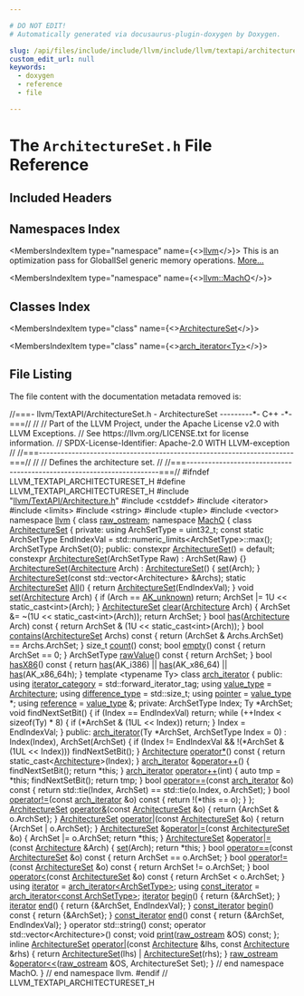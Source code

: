 ```yaml
---

# DO NOT EDIT!
# Automatically generated via docusaurus-plugin-doxygen by Doxygen.

slug: /api/files/include/include/llvm/include/llvm/textapi/architectureset-h
custom_edit_url: null
keywords:
  - doxygen
  - reference
  - file

---
```





# The `ArchitectureSet.h` File Reference

<DoxygenPage pluginConfig={pluginConfig}>



## Included Headers

<IncludesList>
<IncludesListItem
  filePath="llvm/TextAPI/Architecture.h"
  permalink="/docs/api/files/include/include/llvm/include/llvm/textapi/architecture-h"
  isLocal="true" />
<IncludesListItem
  filePath="cstddef"
  permalink=""
  isLocal="false" />
<IncludesListItem
  filePath="iterator"
  permalink=""
  isLocal="false" />
<IncludesListItem
  filePath="limits"
  permalink=""
  isLocal="false" />
<IncludesListItem
  filePath="string"
  permalink=""
  isLocal="false" />
<IncludesListItem
  filePath="tuple"
  permalink=""
  isLocal="false" />
<IncludesListItem
  filePath="vector"
  permalink=""
  isLocal="false" />
</IncludesList>

## Namespaces Index

<MembersIndex>

<MembersIndexItem
  type="namespace"
  name={<><a href="/docs/api/namespaces/llvm">llvm</a></>}>
This is an optimization pass for GlobalISel generic memory operations. <a href="/docs/api/namespaces/llvm/#details">More...</a>
</MembersIndexItem>

<MembersIndexItem
  type="namespace"
  name={<><a href="/docs/api/namespaces/llvm/macho">llvm::MachO</a></>}>
</MembersIndexItem>

</MembersIndex>

## Classes Index

<MembersIndex>

<MembersIndexItem
  type="class"
  name={<><a href="/docs/api/classes/llvm/macho/architectureset">ArchitectureSet</a></>}>
</MembersIndexItem>

<MembersIndexItem
  type="class"
  name={<><a href="/docs/api/classes/llvm/macho/architectureset/arch-iterator">arch_iterator&lt;Ty&gt;</a></>}>
</MembersIndexItem>

</MembersIndex>


## File Listing

The file content with the documentation metadata removed is:

<ProgramListing>

<Link id="l00001" /><CodeLine lineNumber="1"><Highlight kind="comment">//===- llvm/TextAPI/ArchitectureSet.h - ArchitectureSet ---------&#42;- C++ -&#42;-===//</Highlight><Highlight kind="normal"></Highlight></CodeLine>
<Link id="l00002" /><CodeLine lineNumber="2"><Highlight kind="normal"></Highlight><Highlight kind="comment">//</Highlight><Highlight kind="normal"></Highlight></CodeLine>
<Link id="l00003" /><CodeLine lineNumber="3"><Highlight kind="normal"></Highlight><Highlight kind="comment">// Part of the LLVM Project, under the Apache License v2.0 with LLVM Exceptions.</Highlight><Highlight kind="normal"></Highlight></CodeLine>
<Link id="l00004" /><CodeLine lineNumber="4"><Highlight kind="normal"></Highlight><Highlight kind="comment">// See https://llvm.org/LICENSE.txt for license information.</Highlight><Highlight kind="normal"></Highlight></CodeLine>
<Link id="l00005" /><CodeLine lineNumber="5"><Highlight kind="normal"></Highlight><Highlight kind="comment">// SPDX-License-Identifier: Apache-2.0 WITH LLVM-exception</Highlight><Highlight kind="normal"></Highlight></CodeLine>
<Link id="l00006" /><CodeLine lineNumber="6"><Highlight kind="normal"></Highlight><Highlight kind="comment">//</Highlight><Highlight kind="normal"></Highlight></CodeLine>
<Link id="l00007" /><CodeLine lineNumber="7"><Highlight kind="normal"></Highlight><Highlight kind="comment">//===----------------------------------------------------------------------===//</Highlight><Highlight kind="normal"></Highlight></CodeLine>
<Link id="l00008" /><CodeLine lineNumber="8"><Highlight kind="normal"></Highlight><Highlight kind="comment">//</Highlight><Highlight kind="normal"></Highlight></CodeLine>
<Link id="l00009" /><CodeLine lineNumber="9"><Highlight kind="normal"></Highlight><Highlight kind="comment">// Defines the architecture set.</Highlight><Highlight kind="normal"></Highlight></CodeLine>
<Link id="l00010" /><CodeLine lineNumber="10"><Highlight kind="normal"></Highlight><Highlight kind="comment">//</Highlight><Highlight kind="normal"></Highlight></CodeLine>
<Link id="l00011" /><CodeLine lineNumber="11"><Highlight kind="normal"></Highlight><Highlight kind="comment">//===----------------------------------------------------------------------===//</Highlight><Highlight kind="normal"></Highlight></CodeLine>
<Link id="l00012" /><CodeLine lineNumber="12"><Highlight kind="normal"></Highlight></CodeLine>
<Link id="l00013" /><CodeLine lineNumber="13"><Highlight kind="normal"></Highlight><Highlight kind="preprocessor">#ifndef LLVM&#95;TEXTAPI&#95;ARCHITECTURESET&#95;H</Highlight><Highlight kind="normal"></Highlight></CodeLine>
<Link id="l00014" /><CodeLine lineNumber="14"><Highlight kind="normal"></Highlight><Highlight kind="preprocessor">#define LLVM&#95;TEXTAPI&#95;ARCHITECTURESET&#95;H</Highlight><Highlight kind="normal"></Highlight></CodeLine>
<Link id="l00015" /><CodeLine lineNumber="15"><Highlight kind="normal"></Highlight></CodeLine>
<Link id="l00016" /><CodeLine lineNumber="16"><Highlight kind="normal"></Highlight><Highlight kind="preprocessor">#include &quot;<a href="/docs/api/files/include/include/llvm/include/llvm/textapi/architecture-h">llvm/TextAPI/Architecture.h</a>&quot;</Highlight><Highlight kind="normal"></Highlight></CodeLine>
<Link id="l00017" /><CodeLine lineNumber="17"><Highlight kind="normal"></Highlight><Highlight kind="preprocessor">#include &lt;cstddef&gt;</Highlight><Highlight kind="normal"></Highlight></CodeLine>
<Link id="l00018" /><CodeLine lineNumber="18"><Highlight kind="normal"></Highlight><Highlight kind="preprocessor">#include &lt;iterator&gt;</Highlight><Highlight kind="normal"></Highlight></CodeLine>
<Link id="l00019" /><CodeLine lineNumber="19"><Highlight kind="normal"></Highlight><Highlight kind="preprocessor">#include &lt;limits&gt;</Highlight><Highlight kind="normal"></Highlight></CodeLine>
<Link id="l00020" /><CodeLine lineNumber="20"><Highlight kind="normal"></Highlight><Highlight kind="preprocessor">#include &lt;string&gt;</Highlight><Highlight kind="normal"></Highlight></CodeLine>
<Link id="l00021" /><CodeLine lineNumber="21"><Highlight kind="normal"></Highlight><Highlight kind="preprocessor">#include &lt;tuple&gt;</Highlight><Highlight kind="normal"></Highlight></CodeLine>
<Link id="l00022" /><CodeLine lineNumber="22"><Highlight kind="normal"></Highlight><Highlight kind="preprocessor">#include &lt;vector&gt;</Highlight><Highlight kind="normal"></Highlight></CodeLine>
<Link id="l00023" /><CodeLine lineNumber="23"><Highlight kind="normal"></Highlight></CodeLine>
<Link id="l00024" /><CodeLine lineNumber="24"><Highlight kind="normal"></Highlight><Highlight kind="keyword">namespace </Highlight><Highlight kind="normal"><a href="/docs/api/namespaces/llvm">llvm</a> &#123;</Highlight></CodeLine>
<Link id="l00025" /><CodeLine lineNumber="25"><Highlight kind="normal"></Highlight><Highlight kind="keyword">class </Highlight><Highlight kind="normal"><a href="/docs/api/classes/llvm/raw-ostream">raw&#95;ostream</a>;</Highlight></CodeLine>
<Link id="l00026" /><CodeLine lineNumber="26"><Highlight kind="normal"></Highlight></CodeLine>
<Link id="l00027" /><CodeLine lineNumber="27"><Highlight kind="normal"></Highlight><Highlight kind="keyword">namespace </Highlight><Highlight kind="normal"><a href="/docs/api/namespaces/llvm/macho">MachO</a> &#123;</Highlight></CodeLine>
<Link id="l00028" /><CodeLine lineNumber="28"><Highlight kind="normal"></Highlight></CodeLine>
<Link id="l00029" /><CodeLine lineNumber="29" lineLink="/docs/api/classes/llvm/macho/architectureset"><Highlight kind="normal"></Highlight><Highlight kind="keyword">class </Highlight><Highlight kind="normal"><a href="/docs/api/classes/llvm/macho/architectureset/#a6bb196e09fe072c4bdc34adfc63b42bd">ArchitectureSet</a> &#123;</Highlight></CodeLine>
<Link id="l00030" /><CodeLine lineNumber="30"><Highlight kind="normal"></Highlight><Highlight kind="keyword">private</Highlight><Highlight kind="normal">:</Highlight></CodeLine>
<Link id="l00031" /><CodeLine lineNumber="31"><Highlight kind="normal">  </Highlight><Highlight kind="keyword">using </Highlight><Highlight kind="normal">ArchSetType = uint32&#95;t;</Highlight></CodeLine>
<Link id="l00032" /><CodeLine lineNumber="32"><Highlight kind="normal"></Highlight></CodeLine>
<Link id="l00033" /><CodeLine lineNumber="33"><Highlight kind="normal">  </Highlight><Highlight kind="keyword">const</Highlight><Highlight kind="normal"> </Highlight><Highlight kind="keyword">static</Highlight><Highlight kind="normal"> ArchSetType EndIndexVal =</Highlight></CodeLine>
<Link id="l00034" /><CodeLine lineNumber="34"><Highlight kind="normal">      std::numeric&#95;limits&lt;ArchSetType&gt;::max();</Highlight></CodeLine>
<Link id="l00035" /><CodeLine lineNumber="35"><Highlight kind="normal">  ArchSetType ArchSet&#123;0&#125;;</Highlight></CodeLine>
<Link id="l00036" /><CodeLine lineNumber="36"><Highlight kind="normal"></Highlight></CodeLine>
<Link id="l00037" /><CodeLine lineNumber="37"><Highlight kind="normal"></Highlight><Highlight kind="keyword">public</Highlight><Highlight kind="normal">:</Highlight></CodeLine>
<Link id="l00038" /><CodeLine lineNumber="38" lineLink="/docs/api/classes/llvm/macho/architectureset/#a6bb196e09fe072c4bdc34adfc63b42bd"><Highlight kind="normal">  </Highlight><Highlight kind="keyword">constexpr</Highlight><Highlight kind="normal"> <a href="/docs/api/classes/llvm/macho/architectureset/#a6bb196e09fe072c4bdc34adfc63b42bd">ArchitectureSet</a>() = </Highlight><Highlight kind="keywordflow">default</Highlight><Highlight kind="normal">;</Highlight></CodeLine>
<Link id="l00039" /><CodeLine lineNumber="39" lineLink="/docs/api/classes/llvm/macho/architectureset/#a059528c4309f5eca68630455c9609cea"><Highlight kind="normal">  </Highlight><Highlight kind="keyword">constexpr</Highlight><Highlight kind="normal"> <a href="/docs/api/classes/llvm/macho/architectureset/#a059528c4309f5eca68630455c9609cea">ArchitectureSet</a>(ArchSetType Raw) : ArchSet(Raw) &#123;&#125;</Highlight></CodeLine>
<Link id="l00040" /><CodeLine lineNumber="40" lineLink="/docs/api/classes/llvm/macho/architectureset/#abc2a719d9b757db09497fe21e0086121"><Highlight kind="normal">  <a href="/docs/api/classes/llvm/macho/architectureset/#abc2a719d9b757db09497fe21e0086121">ArchitectureSet</a>(<a href="/docs/api/namespaces/llvm/macho/#a70477e3fc02b7dbfd59604af47d88397">Architecture</a> Arch) : <a href="/docs/api/classes/llvm/macho/architectureset/#a6bb196e09fe072c4bdc34adfc63b42bd">ArchitectureSet</a>() &#123; <a href="/docs/api/classes/llvm/macho/architectureset/#a90c084869398bd78ffcc075d52f0efc5">set</a>(Arch); &#125;</Highlight></CodeLine>
<Link id="l00041" /><CodeLine lineNumber="41"><Highlight kind="normal">  <a href="/docs/api/classes/llvm/macho/architectureset/#a6bb196e09fe072c4bdc34adfc63b42bd">ArchitectureSet</a>(</Highlight><Highlight kind="keyword">const</Highlight><Highlight kind="normal"> std::vector&lt;Architecture&gt; &amp;Archs);</Highlight></CodeLine>
<Link id="l00042" /><CodeLine lineNumber="42"><Highlight kind="normal"></Highlight></CodeLine>
<Link id="l00043" /><CodeLine lineNumber="43" lineLink="/docs/api/classes/llvm/macho/architectureset/#a0a93b211f78eb5c97ccc38db119ded83"><Highlight kind="normal">  </Highlight><Highlight kind="keyword">static</Highlight><Highlight kind="normal"> <a href="/docs/api/classes/llvm/macho/architectureset/#a6bb196e09fe072c4bdc34adfc63b42bd">ArchitectureSet</a> <a href="/docs/api/classes/llvm/macho/architectureset/#a0a93b211f78eb5c97ccc38db119ded83">All</a>() &#123; </Highlight><Highlight kind="keywordflow">return</Highlight><Highlight kind="normal"> <a href="/docs/api/classes/llvm/macho/architectureset/#a6bb196e09fe072c4bdc34adfc63b42bd">ArchitectureSet</a>(EndIndexVal); &#125;</Highlight></CodeLine>
<Link id="l00044" /><CodeLine lineNumber="44"><Highlight kind="normal"></Highlight></CodeLine>
<Link id="l00045" /><CodeLine lineNumber="45" lineLink="/docs/api/classes/llvm/macho/architectureset/#a90c084869398bd78ffcc075d52f0efc5"><Highlight kind="normal">  </Highlight><Highlight kind="keywordtype">void</Highlight><Highlight kind="normal"> <a href="/docs/api/classes/llvm/macho/architectureset/#a90c084869398bd78ffcc075d52f0efc5">set</a>(<a href="/docs/api/namespaces/llvm/macho/#a70477e3fc02b7dbfd59604af47d88397">Architecture</a> Arch) &#123;</Highlight></CodeLine>
<Link id="l00046" /><CodeLine lineNumber="46"><Highlight kind="normal">    </Highlight><Highlight kind="keywordflow">if</Highlight><Highlight kind="normal"> (Arch == <a href="/docs/api/namespaces/llvm/macho/#a70477e3fc02b7dbfd59604af47d88397a3a18faffa4e9a399fd8bb06731321c83">AK&#95;unknown</a>)</Highlight></CodeLine>
<Link id="l00047" /><CodeLine lineNumber="47"><Highlight kind="normal">      </Highlight><Highlight kind="keywordflow">return</Highlight><Highlight kind="normal">;</Highlight></CodeLine>
<Link id="l00048" /><CodeLine lineNumber="48"><Highlight kind="normal">    ArchSet |= 1U &lt;&lt; </Highlight><Highlight kind="keyword">static&#95;cast&lt;</Highlight><Highlight kind="keywordtype">int</Highlight><Highlight kind="keyword">&gt;</Highlight><Highlight kind="normal">(Arch);</Highlight></CodeLine>
<Link id="l00049" /><CodeLine lineNumber="49"><Highlight kind="normal">  &#125;</Highlight></CodeLine>
<Link id="l00050" /><CodeLine lineNumber="50"><Highlight kind="normal"></Highlight></CodeLine>
<Link id="l00051" /><CodeLine lineNumber="51" lineLink="/docs/api/classes/llvm/macho/architectureset/#a61b1ed15dfe8e9873fdaccc198bb816f"><Highlight kind="normal">  <a href="/docs/api/classes/llvm/macho/architectureset/#a6bb196e09fe072c4bdc34adfc63b42bd">ArchitectureSet</a> <a href="/docs/api/classes/llvm/macho/architectureset/#a61b1ed15dfe8e9873fdaccc198bb816f">clear</a>(<a href="/docs/api/namespaces/llvm/macho/#a70477e3fc02b7dbfd59604af47d88397">Architecture</a> Arch) &#123;</Highlight></CodeLine>
<Link id="l00052" /><CodeLine lineNumber="52"><Highlight kind="normal">    ArchSet &amp;= ~(1U &lt;&lt; </Highlight><Highlight kind="keyword">static&#95;cast&lt;</Highlight><Highlight kind="keywordtype">int</Highlight><Highlight kind="keyword">&gt;</Highlight><Highlight kind="normal">(Arch));</Highlight></CodeLine>
<Link id="l00053" /><CodeLine lineNumber="53"><Highlight kind="normal">    </Highlight><Highlight kind="keywordflow">return</Highlight><Highlight kind="normal"> ArchSet;</Highlight></CodeLine>
<Link id="l00054" /><CodeLine lineNumber="54"><Highlight kind="normal">  &#125;</Highlight></CodeLine>
<Link id="l00055" /><CodeLine lineNumber="55"><Highlight kind="normal"></Highlight></CodeLine>
<Link id="l00056" /><CodeLine lineNumber="56" lineLink="/docs/api/classes/llvm/macho/architectureset/#a76b67e4256ae13907721adbb0762ab78"><Highlight kind="normal">  </Highlight><Highlight kind="keywordtype">bool</Highlight><Highlight kind="normal"> <a href="/docs/api/classes/llvm/macho/architectureset/#a76b67e4256ae13907721adbb0762ab78">has</a>(<a href="/docs/api/namespaces/llvm/macho/#a70477e3fc02b7dbfd59604af47d88397">Architecture</a> Arch)</Highlight><Highlight kind="keyword"> const </Highlight><Highlight kind="normal">&#123;</Highlight></CodeLine>
<Link id="l00057" /><CodeLine lineNumber="57"><Highlight kind="normal">    </Highlight><Highlight kind="keywordflow">return</Highlight><Highlight kind="normal"> ArchSet &amp; (1U &lt;&lt; </Highlight><Highlight kind="keyword">static&#95;cast&lt;</Highlight><Highlight kind="keywordtype">int</Highlight><Highlight kind="keyword">&gt;</Highlight><Highlight kind="normal">(Arch));</Highlight></CodeLine>
<Link id="l00058" /><CodeLine lineNumber="58"><Highlight kind="normal">  &#125;</Highlight></CodeLine>
<Link id="l00059" /><CodeLine lineNumber="59"><Highlight kind="normal"></Highlight></CodeLine>
<Link id="l00060" /><CodeLine lineNumber="60" lineLink="/docs/api/classes/llvm/macho/architectureset/#a93801a3e0055a049cfd51bbb389ee8d2"><Highlight kind="normal">  </Highlight><Highlight kind="keywordtype">bool</Highlight><Highlight kind="normal"> <a href="/docs/api/classes/llvm/macho/architectureset/#a93801a3e0055a049cfd51bbb389ee8d2">contains</a>(<a href="/docs/api/classes/llvm/macho/architectureset/#a6bb196e09fe072c4bdc34adfc63b42bd">ArchitectureSet</a> Archs)</Highlight><Highlight kind="keyword"> const </Highlight><Highlight kind="normal">&#123;</Highlight></CodeLine>
<Link id="l00061" /><CodeLine lineNumber="61"><Highlight kind="normal">    </Highlight><Highlight kind="keywordflow">return</Highlight><Highlight kind="normal"> (ArchSet &amp; Archs.ArchSet) == Archs.ArchSet;</Highlight></CodeLine>
<Link id="l00062" /><CodeLine lineNumber="62"><Highlight kind="normal">  &#125;</Highlight></CodeLine>
<Link id="l00063" /><CodeLine lineNumber="63"><Highlight kind="normal"></Highlight></CodeLine>
<Link id="l00064" /><CodeLine lineNumber="64"><Highlight kind="normal">  </Highlight><Highlight kind="keywordtype">size&#95;t</Highlight><Highlight kind="normal"> <a href="/docs/api/classes/llvm/macho/architectureset/#abee887b22c8f99f36a1e5c246b6ff8c8">count</a>() </Highlight><Highlight kind="keyword">const</Highlight><Highlight kind="normal">;</Highlight></CodeLine>
<Link id="l00065" /><CodeLine lineNumber="65"><Highlight kind="normal"></Highlight></CodeLine>
<Link id="l00066" /><CodeLine lineNumber="66" lineLink="/docs/api/classes/llvm/macho/architectureset/#aee1b8038a612cd0e8aa65b3e9f5999da"><Highlight kind="normal">  </Highlight><Highlight kind="keywordtype">bool</Highlight><Highlight kind="normal"> <a href="/docs/api/classes/llvm/macho/architectureset/#aee1b8038a612cd0e8aa65b3e9f5999da">empty</a>()</Highlight><Highlight kind="keyword"> const </Highlight><Highlight kind="normal">&#123; </Highlight><Highlight kind="keywordflow">return</Highlight><Highlight kind="normal"> ArchSet == 0; &#125;</Highlight></CodeLine>
<Link id="l00067" /><CodeLine lineNumber="67"><Highlight kind="normal"></Highlight></CodeLine>
<Link id="l00068" /><CodeLine lineNumber="68" lineLink="/docs/api/classes/llvm/macho/architectureset/#a3bc11cab0d6501b39f16f632d30a0437"><Highlight kind="normal">  ArchSetType <a href="/docs/api/classes/llvm/macho/architectureset/#a3bc11cab0d6501b39f16f632d30a0437">rawValue</a>()</Highlight><Highlight kind="keyword"> const </Highlight><Highlight kind="normal">&#123; </Highlight><Highlight kind="keywordflow">return</Highlight><Highlight kind="normal"> ArchSet; &#125;</Highlight></CodeLine>
<Link id="l00069" /><CodeLine lineNumber="69"><Highlight kind="normal"></Highlight></CodeLine>
<Link id="l00070" /><CodeLine lineNumber="70" lineLink="/docs/api/classes/llvm/macho/architectureset/#ac0dcd9160ac84c61caa4c5b4497f9fe4"><Highlight kind="normal">  </Highlight><Highlight kind="keywordtype">bool</Highlight><Highlight kind="normal"> <a href="/docs/api/classes/llvm/macho/architectureset/#ac0dcd9160ac84c61caa4c5b4497f9fe4">hasX86</a>()</Highlight><Highlight kind="keyword"> const </Highlight><Highlight kind="normal">&#123;</Highlight></CodeLine>
<Link id="l00071" /><CodeLine lineNumber="71"><Highlight kind="normal">    </Highlight><Highlight kind="keywordflow">return</Highlight><Highlight kind="normal"> <a href="/docs/api/classes/llvm/macho/architectureset/#a76b67e4256ae13907721adbb0762ab78">has</a>(AK&#95;i386) || <a href="/docs/api/classes/llvm/macho/architectureset/#a76b67e4256ae13907721adbb0762ab78">has</a>(AK&#95;x86&#95;64) || <a href="/docs/api/classes/llvm/macho/architectureset/#a76b67e4256ae13907721adbb0762ab78">has</a>(AK&#95;x86&#95;64h);</Highlight></CodeLine>
<Link id="l00072" /><CodeLine lineNumber="72"><Highlight kind="normal">  &#125;</Highlight></CodeLine>
<Link id="l00073" /><CodeLine lineNumber="73"><Highlight kind="normal"></Highlight></CodeLine>
<Link id="l00074" /><CodeLine lineNumber="74" lineLink="/docs/api/classes/llvm/macho/architectureset/arch-iterator"><Highlight kind="normal">  </Highlight><Highlight kind="keyword">template</Highlight><Highlight kind="normal"> &lt;</Highlight><Highlight kind="keyword">typename</Highlight><Highlight kind="normal"> Ty&gt; </Highlight><Highlight kind="keyword">class </Highlight><Highlight kind="normal"><a href="/docs/api/classes/llvm/macho/architectureset/arch-iterator/#a0d3f9e2bfd0dd048b5a2d2d37de439d5">arch&#95;iterator</a> &#123;</Highlight></CodeLine>
<Link id="l00075" /><CodeLine lineNumber="75"><Highlight kind="normal">  </Highlight><Highlight kind="keyword">public</Highlight><Highlight kind="normal">:</Highlight></CodeLine>
<Link id="l00076" /><CodeLine lineNumber="76" lineLink="/docs/api/classes/llvm/macho/architectureset/arch-iterator/#a4df9a12ba893bacd389d89c2a91be221"><Highlight kind="normal">    </Highlight><Highlight kind="keyword">using </Highlight><Highlight kind="normal"><a href="/docs/api/classes/llvm/macho/architectureset/arch-iterator/#a4df9a12ba893bacd389d89c2a91be221">iterator&#95;category</a> = std::forward&#95;iterator&#95;tag;</Highlight></CodeLine>
<Link id="l00077" /><CodeLine lineNumber="77" lineLink="/docs/api/classes/llvm/macho/architectureset/arch-iterator/#a0a65f71674e3941aed3cc7f04e330f40"><Highlight kind="normal">    </Highlight><Highlight kind="keyword">using </Highlight><Highlight kind="normal"><a href="/docs/api/classes/llvm/macho/architectureset/arch-iterator/#a0a65f71674e3941aed3cc7f04e330f40">value&#95;type</a> = <a href="/docs/api/namespaces/llvm/macho/#a70477e3fc02b7dbfd59604af47d88397">Architecture</a>;</Highlight></CodeLine>
<Link id="l00078" /><CodeLine lineNumber="78" lineLink="/docs/api/classes/llvm/macho/architectureset/arch-iterator/#a71227ba309513ad652d7cfecbf865adf"><Highlight kind="normal">    </Highlight><Highlight kind="keyword">using </Highlight><Highlight kind="normal"><a href="/docs/api/classes/llvm/macho/architectureset/arch-iterator/#a71227ba309513ad652d7cfecbf865adf">difference&#95;type</a> = std::size&#95;t;</Highlight></CodeLine>
<Link id="l00079" /><CodeLine lineNumber="79" lineLink="/docs/api/classes/llvm/macho/architectureset/arch-iterator/#a6d48701ca536e319664084bcbbc28fc1"><Highlight kind="normal">    </Highlight><Highlight kind="keyword">using </Highlight><Highlight kind="normal"><a href="/docs/api/classes/llvm/macho/architectureset/arch-iterator/#a6d48701ca536e319664084bcbbc28fc1">pointer</a> = <a href="/docs/api/classes/llvm/macho/architectureset/arch-iterator/#a0a65f71674e3941aed3cc7f04e330f40">value&#95;type</a> &#42;;</Highlight></CodeLine>
<Link id="l00080" /><CodeLine lineNumber="80" lineLink="/docs/api/classes/llvm/macho/architectureset/arch-iterator/#ab95c022ce991da2a480ab316aca7d980"><Highlight kind="normal">    </Highlight><Highlight kind="keyword">using </Highlight><Highlight kind="normal"><a href="/docs/api/classes/llvm/macho/architectureset/arch-iterator/#ab95c022ce991da2a480ab316aca7d980">reference</a> = <a href="/docs/api/classes/llvm/macho/architectureset/arch-iterator/#a0a65f71674e3941aed3cc7f04e330f40">value&#95;type</a> &amp;;</Highlight></CodeLine>
<Link id="l00081" /><CodeLine lineNumber="81"><Highlight kind="normal"></Highlight></CodeLine>
<Link id="l00082" /><CodeLine lineNumber="82"><Highlight kind="normal">  </Highlight><Highlight kind="keyword">private</Highlight><Highlight kind="normal">:</Highlight></CodeLine>
<Link id="l00083" /><CodeLine lineNumber="83"><Highlight kind="normal">    ArchSetType Index;</Highlight></CodeLine>
<Link id="l00084" /><CodeLine lineNumber="84"><Highlight kind="normal">    Ty &#42;ArchSet;</Highlight></CodeLine>
<Link id="l00085" /><CodeLine lineNumber="85"><Highlight kind="normal"></Highlight></CodeLine>
<Link id="l00086" /><CodeLine lineNumber="86"><Highlight kind="normal">    </Highlight><Highlight kind="keywordtype">void</Highlight><Highlight kind="normal"> findNextSetBit() &#123;</Highlight></CodeLine>
<Link id="l00087" /><CodeLine lineNumber="87"><Highlight kind="normal">      </Highlight><Highlight kind="keywordflow">if</Highlight><Highlight kind="normal"> (Index == EndIndexVal)</Highlight></CodeLine>
<Link id="l00088" /><CodeLine lineNumber="88"><Highlight kind="normal">        </Highlight><Highlight kind="keywordflow">return</Highlight><Highlight kind="normal">;</Highlight></CodeLine>
<Link id="l00089" /><CodeLine lineNumber="89"><Highlight kind="normal">      </Highlight><Highlight kind="keywordflow">while</Highlight><Highlight kind="normal"> (++Index &lt; </Highlight><Highlight kind="keyword">sizeof</Highlight><Highlight kind="normal">(Ty) &#42; 8) &#123;</Highlight></CodeLine>
<Link id="l00090" /><CodeLine lineNumber="90"><Highlight kind="normal">        </Highlight><Highlight kind="keywordflow">if</Highlight><Highlight kind="normal"> (&#42;ArchSet &amp; (1UL &lt;&lt; Index))</Highlight></CodeLine>
<Link id="l00091" /><CodeLine lineNumber="91"><Highlight kind="normal">          </Highlight><Highlight kind="keywordflow">return</Highlight><Highlight kind="normal">;</Highlight></CodeLine>
<Link id="l00092" /><CodeLine lineNumber="92"><Highlight kind="normal">      &#125;</Highlight></CodeLine>
<Link id="l00093" /><CodeLine lineNumber="93"><Highlight kind="normal"></Highlight></CodeLine>
<Link id="l00094" /><CodeLine lineNumber="94"><Highlight kind="normal">      Index = EndIndexVal;</Highlight></CodeLine>
<Link id="l00095" /><CodeLine lineNumber="95"><Highlight kind="normal">    &#125;</Highlight></CodeLine>
<Link id="l00096" /><CodeLine lineNumber="96"><Highlight kind="normal"></Highlight></CodeLine>
<Link id="l00097" /><CodeLine lineNumber="97"><Highlight kind="normal">  </Highlight><Highlight kind="keyword">public</Highlight><Highlight kind="normal">:</Highlight></CodeLine>
<Link id="l00098" /><CodeLine lineNumber="98" lineLink="/docs/api/classes/llvm/macho/architectureset/arch-iterator/#a0d3f9e2bfd0dd048b5a2d2d37de439d5"><Highlight kind="normal">    <a href="/docs/api/classes/llvm/macho/architectureset/arch-iterator/#a0d3f9e2bfd0dd048b5a2d2d37de439d5">arch&#95;iterator</a>(Ty &#42;ArchSet, ArchSetType Index = 0)</Highlight></CodeLine>
<Link id="l00099" /><CodeLine lineNumber="99"><Highlight kind="normal">        : Index(Index), ArchSet(ArchSet) &#123;</Highlight></CodeLine>
<Link id="l00100" /><CodeLine lineNumber="100"><Highlight kind="normal">      </Highlight><Highlight kind="keywordflow">if</Highlight><Highlight kind="normal"> (Index != EndIndexVal &amp;&amp; !(&#42;ArchSet &amp; (1UL &lt;&lt; Index)))</Highlight></CodeLine>
<Link id="l00101" /><CodeLine lineNumber="101"><Highlight kind="normal">        findNextSetBit();</Highlight></CodeLine>
<Link id="l00102" /><CodeLine lineNumber="102"><Highlight kind="normal">    &#125;</Highlight></CodeLine>
<Link id="l00103" /><CodeLine lineNumber="103"><Highlight kind="normal"></Highlight></CodeLine>
<Link id="l00104" /><CodeLine lineNumber="104" lineLink="/docs/api/classes/llvm/macho/architectureset/arch-iterator/#aa933ef053f133cf1accf616d95de4d3c"><Highlight kind="normal">    <a href="/docs/api/namespaces/llvm/macho/#a70477e3fc02b7dbfd59604af47d88397">Architecture</a> <a href="/docs/api/classes/llvm/macho/architectureset/arch-iterator/#aa933ef053f133cf1accf616d95de4d3c">operator&#42;</a>()</Highlight><Highlight kind="keyword"> const </Highlight><Highlight kind="normal">&#123; </Highlight><Highlight kind="keywordflow">return</Highlight><Highlight kind="normal"> </Highlight><Highlight kind="keyword">static&#95;cast&lt;</Highlight><Highlight kind="normal"><a href="/docs/api/namespaces/llvm/macho/#a70477e3fc02b7dbfd59604af47d88397">Architecture</a></Highlight><Highlight kind="keyword">&gt;</Highlight><Highlight kind="normal">(Index); &#125;</Highlight></CodeLine>
<Link id="l00105" /><CodeLine lineNumber="105"><Highlight kind="normal"></Highlight></CodeLine>
<Link id="l00106" /><CodeLine lineNumber="106" lineLink="/docs/api/classes/llvm/macho/architectureset/arch-iterator/#a578ef68982daece07774bd7660604393"><Highlight kind="normal">    <a href="/docs/api/classes/llvm/macho/architectureset/arch-iterator/#a0d3f9e2bfd0dd048b5a2d2d37de439d5">arch&#95;iterator</a> &amp;<a href="/docs/api/classes/llvm/macho/architectureset/arch-iterator/#a578ef68982daece07774bd7660604393">operator++</a>() &#123;</Highlight></CodeLine>
<Link id="l00107" /><CodeLine lineNumber="107"><Highlight kind="normal">      findNextSetBit();</Highlight></CodeLine>
<Link id="l00108" /><CodeLine lineNumber="108"><Highlight kind="normal">      </Highlight><Highlight kind="keywordflow">return</Highlight><Highlight kind="normal"> &#42;</Highlight><Highlight kind="keyword">this</Highlight><Highlight kind="normal">;</Highlight></CodeLine>
<Link id="l00109" /><CodeLine lineNumber="109"><Highlight kind="normal">    &#125;</Highlight></CodeLine>
<Link id="l00110" /><CodeLine lineNumber="110"><Highlight kind="normal"></Highlight></CodeLine>
<Link id="l00111" /><CodeLine lineNumber="111" lineLink="/docs/api/classes/llvm/macho/architectureset/arch-iterator/#ace97b5c5a8d8347f855573738324d4f7"><Highlight kind="normal">    <a href="/docs/api/classes/llvm/macho/architectureset/arch-iterator/#a0d3f9e2bfd0dd048b5a2d2d37de439d5">arch&#95;iterator</a> <a href="/docs/api/classes/llvm/macho/architectureset/arch-iterator/#ace97b5c5a8d8347f855573738324d4f7">operator++</a>(</Highlight><Highlight kind="keywordtype">int</Highlight><Highlight kind="normal">) &#123;</Highlight></CodeLine>
<Link id="l00112" /><CodeLine lineNumber="112"><Highlight kind="normal">      </Highlight><Highlight kind="keyword">auto</Highlight><Highlight kind="normal"> tmp = &#42;</Highlight><Highlight kind="keyword">this</Highlight><Highlight kind="normal">;</Highlight></CodeLine>
<Link id="l00113" /><CodeLine lineNumber="113"><Highlight kind="normal">      findNextSetBit();</Highlight></CodeLine>
<Link id="l00114" /><CodeLine lineNumber="114"><Highlight kind="normal">      </Highlight><Highlight kind="keywordflow">return</Highlight><Highlight kind="normal"> tmp;</Highlight></CodeLine>
<Link id="l00115" /><CodeLine lineNumber="115"><Highlight kind="normal">    &#125;</Highlight></CodeLine>
<Link id="l00116" /><CodeLine lineNumber="116"><Highlight kind="normal"></Highlight></CodeLine>
<Link id="l00117" /><CodeLine lineNumber="117" lineLink="/docs/api/classes/llvm/macho/architectureset/arch-iterator/#a6e40b558ef843b1ef3bae4b189484346"><Highlight kind="normal">    </Highlight><Highlight kind="keywordtype">bool</Highlight><Highlight kind="normal"> <a href="/docs/api/classes/llvm/macho/architectureset/arch-iterator/#a6e40b558ef843b1ef3bae4b189484346">operator==</a>(</Highlight><Highlight kind="keyword">const</Highlight><Highlight kind="normal"> <a href="/docs/api/classes/llvm/macho/architectureset/arch-iterator/#a0d3f9e2bfd0dd048b5a2d2d37de439d5">arch&#95;iterator</a> &amp;o)</Highlight><Highlight kind="keyword"> const </Highlight><Highlight kind="normal">&#123;</Highlight></CodeLine>
<Link id="l00118" /><CodeLine lineNumber="118"><Highlight kind="normal">      </Highlight><Highlight kind="keywordflow">return</Highlight><Highlight kind="normal"> std::tie(Index, ArchSet) == std::tie(o.Index, o.ArchSet);</Highlight></CodeLine>
<Link id="l00119" /><CodeLine lineNumber="119"><Highlight kind="normal">    &#125;</Highlight></CodeLine>
<Link id="l00120" /><CodeLine lineNumber="120"><Highlight kind="normal"></Highlight></CodeLine>
<Link id="l00121" /><CodeLine lineNumber="121" lineLink="/docs/api/classes/llvm/macho/architectureset/arch-iterator/#a2671062478a74095fa0aa762d4c88a3c"><Highlight kind="normal">    </Highlight><Highlight kind="keywordtype">bool</Highlight><Highlight kind="normal"> <a href="/docs/api/classes/llvm/macho/architectureset/arch-iterator/#a2671062478a74095fa0aa762d4c88a3c">operator!=</a>(</Highlight><Highlight kind="keyword">const</Highlight><Highlight kind="normal"> <a href="/docs/api/classes/llvm/macho/architectureset/arch-iterator/#a0d3f9e2bfd0dd048b5a2d2d37de439d5">arch&#95;iterator</a> &amp;o)</Highlight><Highlight kind="keyword"> const </Highlight><Highlight kind="normal">&#123; </Highlight><Highlight kind="keywordflow">return</Highlight><Highlight kind="normal"> !(&#42;</Highlight><Highlight kind="keyword">this</Highlight><Highlight kind="normal"> == o); &#125;</Highlight></CodeLine>
<Link id="l00122" /><CodeLine lineNumber="122"><Highlight kind="normal">  &#125;;</Highlight></CodeLine>
<Link id="l00123" /><CodeLine lineNumber="123"><Highlight kind="normal"></Highlight></CodeLine>
<Link id="l00124" /><CodeLine lineNumber="124" lineLink="/docs/api/classes/llvm/macho/architectureset/#aa74394642228bcc6085fa694a25090cc"><Highlight kind="normal">  <a href="/docs/api/classes/llvm/macho/architectureset/#a6bb196e09fe072c4bdc34adfc63b42bd">ArchitectureSet</a> <a href="/docs/api/classes/llvm/macho/architectureset/#aa74394642228bcc6085fa694a25090cc">operator&amp;</a>(</Highlight><Highlight kind="keyword">const</Highlight><Highlight kind="normal"> <a href="/docs/api/classes/llvm/macho/architectureset/#a6bb196e09fe072c4bdc34adfc63b42bd">ArchitectureSet</a> &amp;o) &#123;</Highlight></CodeLine>
<Link id="l00125" /><CodeLine lineNumber="125"><Highlight kind="normal">    </Highlight><Highlight kind="keywordflow">return</Highlight><Highlight kind="normal"> &#123;ArchSet &amp; o.ArchSet&#125;;</Highlight></CodeLine>
<Link id="l00126" /><CodeLine lineNumber="126"><Highlight kind="normal">  &#125;</Highlight></CodeLine>
<Link id="l00127" /><CodeLine lineNumber="127"><Highlight kind="normal"></Highlight></CodeLine>
<Link id="l00128" /><CodeLine lineNumber="128" lineLink="/docs/api/classes/llvm/macho/architectureset/#adf9fb0ab2f929b888eb8453d77137bc0"><Highlight kind="normal">  <a href="/docs/api/classes/llvm/macho/architectureset/#a6bb196e09fe072c4bdc34adfc63b42bd">ArchitectureSet</a> <a href="/docs/api/classes/llvm/macho/architectureset/#adf9fb0ab2f929b888eb8453d77137bc0">operator|</a>(</Highlight><Highlight kind="keyword">const</Highlight><Highlight kind="normal"> <a href="/docs/api/classes/llvm/macho/architectureset/#a6bb196e09fe072c4bdc34adfc63b42bd">ArchitectureSet</a> &amp;o) &#123;</Highlight></CodeLine>
<Link id="l00129" /><CodeLine lineNumber="129"><Highlight kind="normal">    </Highlight><Highlight kind="keywordflow">return</Highlight><Highlight kind="normal"> &#123;ArchSet | o.ArchSet&#125;;</Highlight></CodeLine>
<Link id="l00130" /><CodeLine lineNumber="130"><Highlight kind="normal">  &#125;</Highlight></CodeLine>
<Link id="l00131" /><CodeLine lineNumber="131"><Highlight kind="normal"></Highlight></CodeLine>
<Link id="l00132" /><CodeLine lineNumber="132" lineLink="/docs/api/classes/llvm/macho/architectureset/#ace82dba6c30cf706d5a14f065f4fbd2f"><Highlight kind="normal">  <a href="/docs/api/classes/llvm/macho/architectureset/#a6bb196e09fe072c4bdc34adfc63b42bd">ArchitectureSet</a> &amp;<a href="/docs/api/classes/llvm/macho/architectureset/#ace82dba6c30cf706d5a14f065f4fbd2f">operator|=</a>(</Highlight><Highlight kind="keyword">const</Highlight><Highlight kind="normal"> <a href="/docs/api/classes/llvm/macho/architectureset/#a6bb196e09fe072c4bdc34adfc63b42bd">ArchitectureSet</a> &amp;o) &#123;</Highlight></CodeLine>
<Link id="l00133" /><CodeLine lineNumber="133"><Highlight kind="normal">    ArchSet |= o.ArchSet;</Highlight></CodeLine>
<Link id="l00134" /><CodeLine lineNumber="134"><Highlight kind="normal">    </Highlight><Highlight kind="keywordflow">return</Highlight><Highlight kind="normal"> &#42;</Highlight><Highlight kind="keyword">this</Highlight><Highlight kind="normal">;</Highlight></CodeLine>
<Link id="l00135" /><CodeLine lineNumber="135"><Highlight kind="normal">  &#125;</Highlight></CodeLine>
<Link id="l00136" /><CodeLine lineNumber="136"><Highlight kind="normal"></Highlight></CodeLine>
<Link id="l00137" /><CodeLine lineNumber="137" lineLink="/docs/api/classes/llvm/macho/architectureset/#aa96c325cfbc8c3a99511fd3984137085"><Highlight kind="normal">  <a href="/docs/api/classes/llvm/macho/architectureset/#a6bb196e09fe072c4bdc34adfc63b42bd">ArchitectureSet</a> &amp;<a href="/docs/api/classes/llvm/macho/architectureset/#aa96c325cfbc8c3a99511fd3984137085">operator|=</a>(</Highlight><Highlight kind="keyword">const</Highlight><Highlight kind="normal"> <a href="/docs/api/namespaces/llvm/macho/#a70477e3fc02b7dbfd59604af47d88397">Architecture</a> &amp;Arch) &#123;</Highlight></CodeLine>
<Link id="l00138" /><CodeLine lineNumber="138"><Highlight kind="normal">    <a href="/docs/api/classes/llvm/macho/architectureset/#a90c084869398bd78ffcc075d52f0efc5">set</a>(Arch);</Highlight></CodeLine>
<Link id="l00139" /><CodeLine lineNumber="139"><Highlight kind="normal">    </Highlight><Highlight kind="keywordflow">return</Highlight><Highlight kind="normal"> &#42;</Highlight><Highlight kind="keyword">this</Highlight><Highlight kind="normal">;</Highlight></CodeLine>
<Link id="l00140" /><CodeLine lineNumber="140"><Highlight kind="normal">  &#125;</Highlight></CodeLine>
<Link id="l00141" /><CodeLine lineNumber="141"><Highlight kind="normal"></Highlight></CodeLine>
<Link id="l00142" /><CodeLine lineNumber="142" lineLink="/docs/api/classes/llvm/macho/architectureset/#a7205bd1cde4ad9b85a9d40ccea7ba92a"><Highlight kind="normal">  </Highlight><Highlight kind="keywordtype">bool</Highlight><Highlight kind="normal"> <a href="/docs/api/classes/llvm/macho/architectureset/#a7205bd1cde4ad9b85a9d40ccea7ba92a">operator==</a>(</Highlight><Highlight kind="keyword">const</Highlight><Highlight kind="normal"> <a href="/docs/api/classes/llvm/macho/architectureset/#a6bb196e09fe072c4bdc34adfc63b42bd">ArchitectureSet</a> &amp;o)</Highlight><Highlight kind="keyword"> const </Highlight><Highlight kind="normal">&#123;</Highlight></CodeLine>
<Link id="l00143" /><CodeLine lineNumber="143"><Highlight kind="normal">    </Highlight><Highlight kind="keywordflow">return</Highlight><Highlight kind="normal"> ArchSet == o.ArchSet;</Highlight></CodeLine>
<Link id="l00144" /><CodeLine lineNumber="144"><Highlight kind="normal">  &#125;</Highlight></CodeLine>
<Link id="l00145" /><CodeLine lineNumber="145"><Highlight kind="normal"></Highlight></CodeLine>
<Link id="l00146" /><CodeLine lineNumber="146" lineLink="/docs/api/classes/llvm/macho/architectureset/#a9515bea0ef5f9c6f1bee5e44318006ca"><Highlight kind="normal">  </Highlight><Highlight kind="keywordtype">bool</Highlight><Highlight kind="normal"> <a href="/docs/api/classes/llvm/macho/architectureset/#a9515bea0ef5f9c6f1bee5e44318006ca">operator!=</a>(</Highlight><Highlight kind="keyword">const</Highlight><Highlight kind="normal"> <a href="/docs/api/classes/llvm/macho/architectureset/#a6bb196e09fe072c4bdc34adfc63b42bd">ArchitectureSet</a> &amp;o)</Highlight><Highlight kind="keyword"> const </Highlight><Highlight kind="normal">&#123;</Highlight></CodeLine>
<Link id="l00147" /><CodeLine lineNumber="147"><Highlight kind="normal">    </Highlight><Highlight kind="keywordflow">return</Highlight><Highlight kind="normal"> ArchSet != o.ArchSet;</Highlight></CodeLine>
<Link id="l00148" /><CodeLine lineNumber="148"><Highlight kind="normal">  &#125;</Highlight></CodeLine>
<Link id="l00149" /><CodeLine lineNumber="149"><Highlight kind="normal"></Highlight></CodeLine>
<Link id="l00150" /><CodeLine lineNumber="150" lineLink="/docs/api/classes/llvm/macho/architectureset/#ae3f7136edbbd48123675df97f1ccfe4a"><Highlight kind="normal">  </Highlight><Highlight kind="keywordtype">bool</Highlight><Highlight kind="normal"> <a href="/docs/api/classes/llvm/macho/architectureset/#ae3f7136edbbd48123675df97f1ccfe4a">operator&lt;</a>(</Highlight><Highlight kind="keyword">const</Highlight><Highlight kind="normal"> <a href="/docs/api/classes/llvm/macho/architectureset/#a6bb196e09fe072c4bdc34adfc63b42bd">ArchitectureSet</a> &amp;o)</Highlight><Highlight kind="keyword"> const </Highlight><Highlight kind="normal">&#123; </Highlight><Highlight kind="keywordflow">return</Highlight><Highlight kind="normal"> ArchSet &lt; o.ArchSet; &#125;</Highlight></CodeLine>
<Link id="l00151" /><CodeLine lineNumber="151"><Highlight kind="normal"></Highlight></CodeLine>
<Link id="l00152" /><CodeLine lineNumber="152" lineLink="/docs/api/classes/llvm/macho/architectureset/#a33ab805f5438911ed1715ce48770c3b9"><Highlight kind="normal">  </Highlight><Highlight kind="keyword">using </Highlight><Highlight kind="normal"><a href="/docs/api/classes/llvm/macho/architectureset/#a33ab805f5438911ed1715ce48770c3b9">iterator</a> = <a href="/docs/api/classes/llvm/macho/architectureset/arch-iterator">arch&#95;iterator&lt;ArchSetType&gt;</a>;</Highlight></CodeLine>
<Link id="l00153" /><CodeLine lineNumber="153" lineLink="/docs/api/classes/llvm/macho/architectureset/#ad96f22583acebae0223b931e853f45b4"><Highlight kind="normal">  </Highlight><Highlight kind="keyword">using </Highlight><Highlight kind="normal"><a href="/docs/api/classes/llvm/macho/architectureset/#ad96f22583acebae0223b931e853f45b4">const&#95;iterator</a> = <a href="/docs/api/classes/llvm/macho/architectureset/arch-iterator">arch&#95;iterator&lt;const ArchSetType&gt;</a>;</Highlight></CodeLine>
<Link id="l00154" /><CodeLine lineNumber="154"><Highlight kind="normal"></Highlight></CodeLine>
<Link id="l00155" /><CodeLine lineNumber="155" lineLink="/docs/api/classes/llvm/macho/architectureset/#ac41eea11388e27ec261668471f8729ba"><Highlight kind="normal">  <a href="/docs/api/classes/llvm/macho/architectureset/#a33ab805f5438911ed1715ce48770c3b9">iterator</a> <a href="/docs/api/classes/llvm/macho/architectureset/#ac41eea11388e27ec261668471f8729ba">begin</a>() &#123; </Highlight><Highlight kind="keywordflow">return</Highlight><Highlight kind="normal"> &#123;&amp;ArchSet&#125;; &#125;</Highlight></CodeLine>
<Link id="l00156" /><CodeLine lineNumber="156" lineLink="/docs/api/classes/llvm/macho/architectureset/#aa2fc2e8c2a67bf071850f215c34ef32d"><Highlight kind="normal">  <a href="/docs/api/classes/llvm/macho/architectureset/#a33ab805f5438911ed1715ce48770c3b9">iterator</a> <a href="/docs/api/classes/llvm/macho/architectureset/#aa2fc2e8c2a67bf071850f215c34ef32d">end</a>() &#123; </Highlight><Highlight kind="keywordflow">return</Highlight><Highlight kind="normal"> &#123;&amp;ArchSet, EndIndexVal&#125;; &#125;</Highlight></CodeLine>
<Link id="l00157" /><CodeLine lineNumber="157"><Highlight kind="normal"></Highlight></CodeLine>
<Link id="l00158" /><CodeLine lineNumber="158" lineLink="/docs/api/classes/llvm/macho/architectureset/#a913daba393e21bf5c41fa779116adc3e"><Highlight kind="normal">  <a href="/docs/api/classes/llvm/macho/architectureset/#ad96f22583acebae0223b931e853f45b4">const&#95;iterator</a> <a href="/docs/api/classes/llvm/macho/architectureset/#a913daba393e21bf5c41fa779116adc3e">begin</a>()</Highlight><Highlight kind="keyword"> const </Highlight><Highlight kind="normal">&#123; </Highlight><Highlight kind="keywordflow">return</Highlight><Highlight kind="normal"> &#123;&amp;ArchSet&#125;; &#125;</Highlight></CodeLine>
<Link id="l00159" /><CodeLine lineNumber="159" lineLink="/docs/api/classes/llvm/macho/architectureset/#a56df561875043288046ecddba8ff760c"><Highlight kind="normal">  <a href="/docs/api/classes/llvm/macho/architectureset/#ad96f22583acebae0223b931e853f45b4">const&#95;iterator</a> <a href="/docs/api/classes/llvm/macho/architectureset/#a56df561875043288046ecddba8ff760c">end</a>()</Highlight><Highlight kind="keyword"> const </Highlight><Highlight kind="normal">&#123; </Highlight><Highlight kind="keywordflow">return</Highlight><Highlight kind="normal"> &#123;&amp;ArchSet, EndIndexVal&#125;; &#125;</Highlight></CodeLine>
<Link id="l00160" /><CodeLine lineNumber="160"><Highlight kind="normal"></Highlight></CodeLine>
<Link id="l00161" /><CodeLine lineNumber="161"><Highlight kind="normal">  </Highlight><Highlight kind="keyword">operator</Highlight><Highlight kind="normal"> std::string() </Highlight><Highlight kind="keyword">const</Highlight><Highlight kind="normal">;</Highlight></CodeLine>
<Link id="l00162" /><CodeLine lineNumber="162"><Highlight kind="normal">  </Highlight><Highlight kind="keyword">operator</Highlight><Highlight kind="normal"> std::vector&lt;Architecture&gt;() </Highlight><Highlight kind="keyword">const</Highlight><Highlight kind="normal">;</Highlight></CodeLine>
<Link id="l00163" /><CodeLine lineNumber="163"><Highlight kind="normal">  </Highlight><Highlight kind="keywordtype">void</Highlight><Highlight kind="normal"> <a href="/docs/api/classes/llvm/macho/architectureset/#ae4ed73aeb19e39514c17dc1b28bad982">print</a>(<a href="/docs/api/classes/llvm/raw-ostream">raw&#95;ostream</a> &amp;OS) </Highlight><Highlight kind="keyword">const</Highlight><Highlight kind="normal">;</Highlight></CodeLine>
<Link id="l00164" /><CodeLine lineNumber="164"><Highlight kind="normal">&#125;;</Highlight></CodeLine>
<Link id="l00165" /><CodeLine lineNumber="165"><Highlight kind="normal"></Highlight></CodeLine>
<Link id="l00166" /><CodeLine lineNumber="166" lineLink="/docs/api/namespaces/llvm/macho/#a51d44963efeacd5ffc7a0eaea1178942"><Highlight kind="normal"></Highlight><Highlight kind="keyword">inline</Highlight><Highlight kind="normal"> <a href="/docs/api/classes/llvm/macho/architectureset">ArchitectureSet</a> <a href="/docs/api/namespaces/llvm/macho/#a51d44963efeacd5ffc7a0eaea1178942">operator|</a>(</Highlight><Highlight kind="keyword">const</Highlight><Highlight kind="normal"> <a href="/docs/api/namespaces/llvm/macho/#a70477e3fc02b7dbfd59604af47d88397">Architecture</a> &amp;lhs,</Highlight></CodeLine>
<Link id="l00167" /><CodeLine lineNumber="167"><Highlight kind="normal">                                 </Highlight><Highlight kind="keyword">const</Highlight><Highlight kind="normal"> <a href="/docs/api/namespaces/llvm/macho/#a70477e3fc02b7dbfd59604af47d88397">Architecture</a> &amp;rhs) &#123;</Highlight></CodeLine>
<Link id="l00168" /><CodeLine lineNumber="168"><Highlight kind="normal">  </Highlight><Highlight kind="keywordflow">return</Highlight><Highlight kind="normal"> <a href="/docs/api/classes/llvm/macho/architectureset">ArchitectureSet</a>(lhs) | <a href="/docs/api/classes/llvm/macho/architectureset">ArchitectureSet</a>(rhs);</Highlight></CodeLine>
<Link id="l00169" /><CodeLine lineNumber="169"><Highlight kind="normal">&#125;</Highlight></CodeLine>
<Link id="l00170" /><CodeLine lineNumber="170"><Highlight kind="normal"></Highlight></CodeLine>
<Link id="l00171" /><CodeLine lineNumber="171"><Highlight kind="normal"><a href="/docs/api/classes/llvm/raw-ostream">raw&#95;ostream</a> &amp;<a href="/docs/api/namespaces/llvm/macho/#ac1a67dc2ed4b20506236a3f656c1b506">operator&lt;&lt;</a>(<a href="/docs/api/classes/llvm/raw-ostream">raw&#95;ostream</a> &amp;OS, ArchitectureSet Set);</Highlight></CodeLine>
<Link id="l00172" /><CodeLine lineNumber="172"><Highlight kind="normal"></Highlight></CodeLine>
<Link id="l00173" /><CodeLine lineNumber="173"><Highlight kind="normal">&#125; </Highlight><Highlight kind="comment">// end namespace MachO.</Highlight><Highlight kind="normal"></Highlight></CodeLine>
<Link id="l00174" /><CodeLine lineNumber="174"><Highlight kind="normal">&#125; </Highlight><Highlight kind="comment">// end namespace llvm.</Highlight><Highlight kind="normal"></Highlight></CodeLine>
<Link id="l00175" /><CodeLine lineNumber="175"><Highlight kind="normal"></Highlight></CodeLine>
<Link id="l00176" /><CodeLine lineNumber="176"><Highlight kind="normal"></Highlight><Highlight kind="preprocessor">#endif </Highlight><Highlight kind="comment">// LLVM&#95;TEXTAPI&#95;ARCHITECTURESET&#95;H</Highlight><Highlight kind="normal"></Highlight></CodeLine>

</ProgramListing>

</DoxygenPage>
